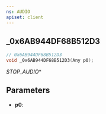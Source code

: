 ```yaml
---
ns: AUDIO
apiset: client
---
```

## _0x6AB944DF68B512D3

```c
// 0x6AB944DF68B512D3
void _0x6AB944DF68B512D3(Any p0);
```

_STOP_AUDIO_*

## Parameters
* **p0**: